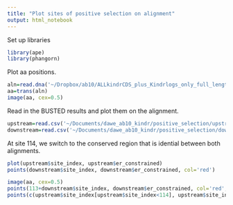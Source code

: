 ```yaml
---
title: "Plot sites of positive selection on alignment"
output: html_notebook
---
```


Set up libraries
```r
library(ape)
library(phangorn)
```

Plot aa positions.
```r
aln=read.dna('~/Dropbox/ab10/ALLkindrCDS_plus_Kindrlogs_only_full_length_genbank_TranslatorX_Prank_align.fasta', format='fasta', as.matrix=T)
aa=trans(aln)
image(aa, cex=0.5)
```
Read in the BUSTED results and plot them on the alignment. 
```r
upstream=read.csv('~/Documents/dawe_ab10_kindr/positive_selection/upstream_busted.csv')
downstream=read.csv('~/Documents/dawe_ab10_kindr/positive_selection/downstream_busted.csv')
```

At site 114, we switch to the conserved region that is idential between both alignments.

```r
plot(upstream$site_index, upstream$er_constrained)
points(downstream$site_index, downstream$er_constrained, col='red')

```

```r
image(aa, cex=0.5)
points(113+downstream$site_index, downstream$er_constrained, col='red', pch=19)
points(c(upstream$site_index[upstream$site_index<114], upstream$site_index[upstream$site_index>113]+113), upstream$er_constrained, col='blue', pch=19)

```

